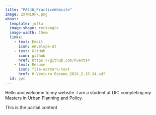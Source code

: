 ```yaml
---
title: "PA446_PracticeWebsite"
image: ZX7Ni0Fk.png
about:
  template: jolla
  image-shape: rectangle
  image-width: 15em
  links: 
    - text: Email
      icon: envelope-at
    - text: GitHub
      icon: github
      href: https://github.com/hvents4
    - text: Resume
      icon: file-earmark-text
      href: H.Ventura Resume_2024_2.15.24.pdf
  id: ppc
---
```


Hello and welcome to my website. I am a student at UIC completing my Masters in Urban Planning and Policy.

:::{ppc}
This is the partial content
:::